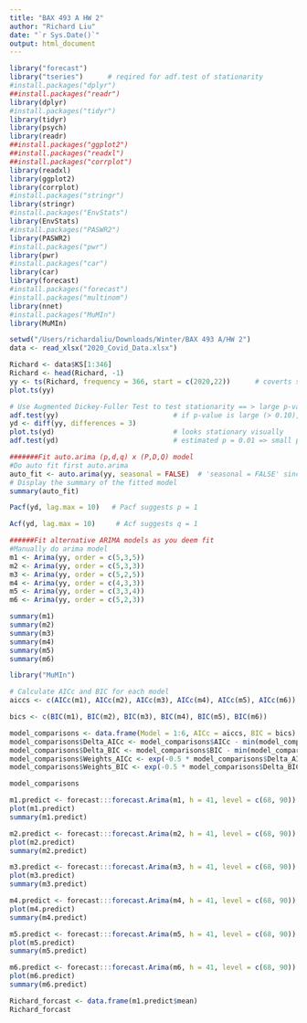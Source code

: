 ```yaml
---
title: "BAX 493 A HW 2"
author: "Richard Liu"
date: "`r Sys.Date()`"
output: html_document
---
```



```r
library("forecast")
library("tseries") 		# reqired for adf.test of stationarity
#install.packages("dplyr")
##install.packages("readr")
library(dplyr)
#install.packages("tidyr")
library(tidyr)
library(psych)
library(readr)
##install.packages("ggplot2")  
##install.packages("readxl")
##install.packages("corrplot")
library(readxl)
library(ggplot2)
library(corrplot)
#install.packages("stringr")
library(stringr)
#install.packages("EnvStats")
library(EnvStats)
#install.packages("PASWR2")
library(PASWR2)
#install.packages("pwr")
library(pwr)
#install.packages("car")
library(car)
library(forecast)
#install.packages("forecast")
#install.packages("multinom")
library(nnet)
#install.packages("MuMIn")
library(MuMIn)
```

```r
setwd("/Users/richardaliu/Downloads/Winter/BAX 493 A/HW 2")
data <- read_xlsx("2020_Covid_Data.xlsx")

Richard <- data$KS[1:346]
Richard <- head(Richard, -1)
yy <- ts(Richard, frequency = 366, start = c(2020,22))		# coverts sales data as time series object with start date and frequency (weekly here)
plot.ts(yy)		

# Use Augmented Dickey-Fuller Test to test stationarity == > large p-value means nonstationary
adf.test(yy)							# if p-value is large (> 0.10), then nonstationary
yd <- diff(yy, differences = 3)			
plot.ts(yd)								# looks stationary visually
adf.test(yd)							# estimated p = 0.01 => small p-value (< 0.10) => so yd is stationary ==> fix d = 1 in ARIMA models to be fitted
```


```r
#######Fit auto.arima (p,d,q) x (P,D,Q) model
#Do auto fit first auto.arima
auto_fit <- auto.arima(yy, seasonal = FALSE)  # 'seasonal = FALSE' since the data is not seasonal
# Display the summary of the fitted model
summary(auto_fit)

Pacf(yd, lag.max = 10)	 # Pacf suggests p = 1 

Acf(yd, lag.max = 10)	  # Acf suggests q = 1 

######Fit alternative ARIMA models as you deem fit
#Manually do arima model
m1 <- Arima(yy, order = c(5,3,5))
m2 <- Arima(yy, order = c(5,3,3))			
m3 <- Arima(yy, order = c(5,2,5))
m4 <- Arima(yy, order = c(4,3,3))
m5 <- Arima(yy, order = c(3,3,4))
m6 <- Arima(yy, order = c(5,2,3))

summary(m1)
summary(m2)
summary(m3)
summary(m4)
summary(m5)
summary(m6)

```

```r
library("MuMIn")

# Calculate AICc and BIC for each model
aiccs <- c(AICc(m1), AICc(m2), AICc(m3), AICc(m4), AICc(m5), AICc(m6))
```

```r
bics <- c(BIC(m1), BIC(m2), BIC(m3), BIC(m4), BIC(m5), BIC(m6))

model_comparisons <- data.frame(Model = 1:6, AICc = aiccs, BIC = bics)
model_comparisons$Delta_AICc <- model_comparisons$AICc - min(model_comparisons$AICc)
model_comparisons$Delta_BIC <- model_comparisons$BIC - min(model_comparisons$BIC)
model_comparisons$Weights_AICc <- exp(-0.5 * model_comparisons$Delta_AICc) / sum(exp(-0.5 * model_comparisons$Delta_AICc))
model_comparisons$Weights_BIC <- exp(-0.5 * model_comparisons$Delta_BIC) / sum(exp(-0.5 * model_comparisons$Delta_BIC))

model_comparisons

```

```r
m1.predict <- forecast:::forecast.Arima(m1, h = 41, level = c(68, 90))
plot(m1.predict)
summary(m1.predict)

m2.predict <- forecast:::forecast.Arima(m2, h = 41, level = c(68, 90))
plot(m2.predict)
summary(m2.predict)	

m3.predict <- forecast:::forecast.Arima(m3, h = 41, level = c(68, 90))
plot(m3.predict)
summary(m3.predict)	

m4.predict <- forecast:::forecast.Arima(m4, h = 41, level = c(68, 90))
plot(m4.predict)
summary(m4.predict)	

m5.predict <- forecast:::forecast.Arima(m5, h = 41, level = c(68, 90))
plot(m5.predict)
summary(m5.predict)	

m6.predict <- forecast:::forecast.Arima(m6, h = 41, level = c(68, 90))
plot(m6.predict)
summary(m6.predict)	
```

```r
Richard_forcast <- data.frame(m1.predict$mean)
Richard_forcast
```

